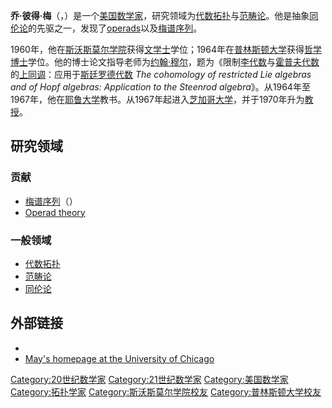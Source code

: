 '''乔·彼得·梅'''（{{lang|en|Jon Peter May}}，{{bd|1939年|9月16日||}}）是一个[[美国|美国]][[数学家|数学家]]，研究领域为[[代数拓扑|代数拓扑]]与[[范畴论|范畴论]]。他是抽象[[同伦论|同伦论]]的先驱之一，发现了[[Operad_theory|operads]]以及[[梅谱序列|梅谱序列]]。

1960年，他在[[斯沃斯莫尔学院|斯沃斯莫尔学院]]获得[[文学士|文学士]]学位；1964年在[[普林斯顿大学|普林斯顿大学]]获得[[哲学博士|哲学博士]]学位。他的博士论文指导老师为[[约翰·穆尔|约翰·穆尔]]，题为《限制[[李代数|李代数]]与[[霍普夫代数|霍普夫代数]]的[[上同调|上同调]]：应用于[[斯廷罗德代数|斯廷罗德代数]] ''The cohomology of restricted Lie algebras and of Hopf algebras: Application to the Steenrod algebra''》。从1964年至1967年，他在[[耶鲁大学|耶鲁大学]]教书。从1967年起进入[[芝加哥大学|芝加哥大学]]，并于1970年升为[[教授|教授]]。

==研究领域==
===贡献===
* [[梅谱序列|梅谱序列]]（{{tsl|en|May spectral sequence||May spectral sequence}}）
* [[Operad_theory|Operad theory]]

===一般领域===
* [[代数拓扑|代数拓扑]]
* [[范畴论|范畴论]]
* [[同伦论|同伦论]]

==外部链接==
* {{MathGenealogy|id=6608}}
* [http://www.math.uchicago.edu/~may/ May's homepage at the University of Chicago] {{Wayback|url=http://www.math.uchicago.edu/~may/ |date=20220411095809 }}

{{Authority control}}
{{DEFAULTSORT:May, J. Peter}}

[[Category:20世纪数学家|Category:20世纪数学家]]
[[Category:21世纪数学家|Category:21世纪数学家]]
[[Category:美国数学家|Category:美国数学家]]
[[Category:拓扑学家|Category:拓扑学家]]
[[Category:斯沃斯莫尔学院校友|Category:斯沃斯莫尔学院校友]]
[[Category:普林斯顿大学校友|Category:普林斯顿大学校友]]
{{mathematician-stub}}
